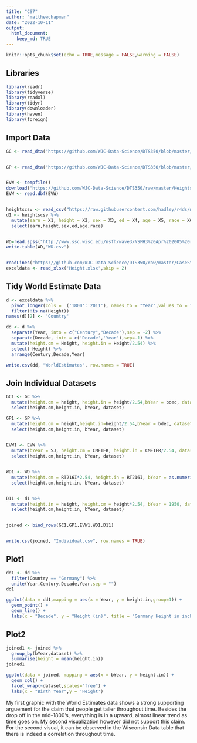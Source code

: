 ```yaml
---
title: "CS7"
author: "matthewchapman"
date: "2022-10-11"
output: 
  html_document:
    keep_md: TRUE
---
```


```r
knitr::opts_chunk$set(echo = TRUE,message = FALSE,warning = FALSE)
```

## Libraries
```r
library(readr)
library(tidyverse)
library(readxl)
library(tidyr)
library(downloader)
library(haven)
library(foreign)
```

## Import Data
```r
GC <- read_dta("https://github.com/WJC-Data-Science/DTS350/blob/master/germanconscr.dta?raw=true")


GP <- read_dta("https://github.com/WJC-Data-Science/DTS350/blob/master/germanprison.dta?raw=true")


EVW <- tempfile()
download("https://github.com/WJC-Data-Science/DTS350/raw/master/Heights_south-east/B6090.DBF?raw=true", EVW,mode = "wb")
EVW <- read.dbf(EVW)


heightscsv <- read_csv("https://raw.githubusercontent.com/hadley/r4ds/master/data/heights.csv",skip = 2,col_names = FALSE)
d1 <- heightscsv %>%
  mutate(earn = X1, height = X2, sex = X3, ed = X4, age = X5, race = X6) %>%
  select(earn,height,sex,ed,age,race)


WD=read.spss("http://www.ssc.wisc.edu/nsfh/wave3/NSFH3%20Apr%202005%20release/main05022005.sav", to.data.frame=TRUE)
write.table(WD,"WD.csv")


readLines("https://github.com/WJC-Data-Science/DTS350/raw/master/CaseStudy7Data/heights.csv",n=5)
exceldata <- read_xlsx('Height.xlsx',skip = 2)
```


## Tidy World Estimate Data
```r
d <- exceldata %>%
  pivot_longer(cols =  ('1800':'2011'), names_to = "Year",values_to = "Height") %>%
  filter(!is.na(Height))
names(d)[2] <- 'Country'

dd <- d %>%
  separate(Year, into = c("Century","Decade"),sep = -2) %>%
  separate(Decade, into = c('Decade','Year'),sep=-1) %>%
  mutate(height.cm = Height, height.in = Height/2.54) %>%
  select(-Height) %>%
  arrange(Century,Decade,Year)

write.csv(dd, "WorldEstimates", row.names = TRUE)
```

## Join Individual Datasets
```r
GC1 <- GC %>%
  mutate(height.cm = height, height.in = height/2.54,bYear = bdec, dataset = 'GC') %>%
  select(height.cm,height.in, bYear, dataset)

GP1 <- GP %>%
  mutate(height.cm = height,height.in=height/2.54,bYear = bdec, dataset = 'GP') %>%
  select(height.cm,height.in, bYear, dataset)

  
EVW1 <- EVW %>%
  mutate(bYear = SJ, height.cm = CMETER, height.in = CMETER/2.54, dataset = 'EVW') %>%
  select(height.cm,height.in, bYear, dataset)


WD1 <- WD %>%
  mutate(height.cm = RT216I*2.54, height.in = RT216I, bYear = as.numeric(DOBY)+1900, dataset = 'WD') %>%
  select(height.cm,height.in, bYear, dataset)


D11 <- d1 %>%
  mutate(height.in = height, height.cm = height*2.54, bYear = 1950, dataset = 'D11') %>%
  select(height.cm,height.in, bYear, dataset)


joined <- bind_rows(GC1,GP1,EVW1,WD1,D11)


write.csv(joined, "Individual.csv", row.names = TRUE)
```


## Plot1
```r
dd1 <- dd %>%
  filter(Country == "Germany") %>%
  unite(Year,Century,Decade,Year,sep = "")
dd1

ggplot(data = dd1,mapping = aes(x = Year, y = height.in,group=1)) +
  geom_point() +
  geom_line() +
  labs(x = "Decade", y = "Height (in)", title = "Germany Height in inches by Decade")
```

## Plot2
```r
joined1 <- joined %>%
  group_by(bYear,dataset) %>%
  summarise(height = mean(height.in))
joined1

ggplot(data = joined, mapping = aes(x = bYear, y = height.in)) +
  geom_col() +
  facet_wrap(~dataset,scales="free") +
  labs(x = "Birth Year",y = 'Height')
```


My first graphic with the World Estimates data shows a strong supporting arguement for the claim that people get taller throughout time. Besides the drop off in the mid-1800's, everything is in a upward, almost linear trend as time goes on. My second visualization however did not support this claim. For the second visual, it can be observed in the Wisconsin Data table that there is indeed a correlation throughout time.